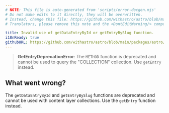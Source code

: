 ```yaml
---
# NOTE: This file is auto-generated from 'scripts/error-docgen.mjs'
# Do not make edits to it directly, they will be overwritten.
# Instead, change this file: https://github.com/withastro/astro/blob/main/packages/astro/src/core/errors/errors-data.ts
# Translators, please remove this note and the <DontEditWarning/> component.

title: Invalid use of getDataEntryById or getEntryBySlug function.
i18nReady: true
githubURL: https://github.com/withastro/astro/blob/main/packages/astro/src/core/errors/errors-data.ts
---
```


<DontEditWarning />


> **GetEntryDeprecationError**: The `METHOD` function is deprecated and cannot be used to query the "COLLECTION" collection. Use `getEntry` instead.

## What went wrong?
The `getDataEntryById` and `getEntryBySlug` functions are deprecated and cannot be used with content layer collections. Use the `getEntry` function instead.



